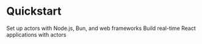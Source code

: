 
# Quickstart

<CardGroup cols={2}>
<Card title="Node.js & Bun Quickstart" href="/docs/actors/quickstart/backend" icon={faNodeJs}>
  Set up actors with Node.js, Bun, and web frameworks
</Card>
<Card title="React Quickstart" href="/docs/actors/quickstart/react" icon={faReact}>
  Build real-time React applications with actors
</Card>
</CardGroup>

